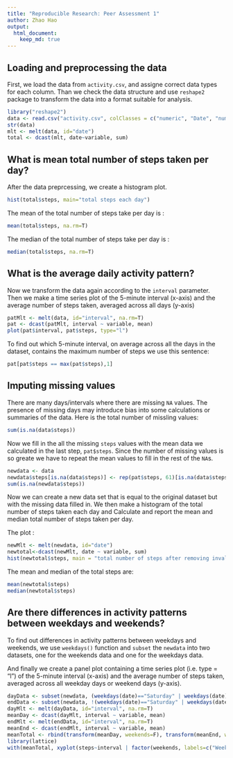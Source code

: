 ```yaml
---
title: "Reproducible Research: Peer Assessment 1"
author: Zhao Hao
output: 
  html_document:
    keep_md: true
---
```



## Loading and preprocessing the data

First, we load the data from `activity.csv`, and assigne correct data types for each column. Than we check the data structure and use `reshape2` package to transform the data into a format suitable for analysis. 

```r
library("reshape2")
data <- read.csv("activity.csv", colClasses = c("numeric", "Date", "numeric"))
str(data)
mlt <- melt(data, id="date")
total <- dcast(mlt, date~variable, sum)
```

## What is mean total number of steps taken per day?

After the data preprcessing, we create a histogram plot.

```r
hist(total$steps, main="total steps each day")
```

The mean of the total number of steps take per day is :

```r
mean(total$steps, na.rm=T)
```

The median of the total number of steps take per day is :

```r
median(total$steps, na.rm=T)
```

## What is the average daily activity pattern?

Now we transform the data again according to the `interval` parameter. Then we make a time series plot of the 5-minute interval (x-axis) and the average number of steps taken, averaged across all days (y-axis)

```r
patMlt <- melt(data, id="interval", na.rm=T)
pat <- dcast(patMlt, interval ~ variable, mean)
plot(pat$interval, pat$steps, type="l")
```

To find out which 5-minute interval, on average across all the days in the dataset, contains the maximum number of steps we use this sentence:


```r
pat[pat$steps == max(pat$steps),1]
```

## Imputing missing values

There are many days/intervals where there are missing `NA` values. The presence of missing days may introduce bias into some calculations or summaries of the data. Here is the total number of missling values:

```r
sum(is.na(data$steps))
```

Now we fill in the all the missing `steps` values with the mean data we calculated in the last step, `pat$steps`. Since the number of missing values is so greate we have to repeat the mean values to fill in the rest of the `NA`s. 

```r
newdata <- data
newdata$steps[is.na(data$steps)] <- rep(pat$steps, 61)[is.na(data$steps)]
sum(is.na(newdata$steps))
```

Now we can create a new data set that is equal to the original dataset but with the missing data filled in. We then make a histogram of the total number of steps taken each day and Calculate and report the mean and median total number of steps taken per day.

The plot :

```r
newMlt <- melt(newdata, id="date")
newtotal<-dcast(newMlt, date ~ variable, sum)
hist(newtotal$steps, main = "total number of steps after removing invalidate data", xlab="Total number of steps each day")
```

The mean and median of the total steps are: 

```r
mean(newtotal$steps)
median(newtotal$steps)
```

## Are there differences in activity patterns between weekdays and weekends?

To find out differences in activity patterns between weekdays and weekends, we use `weekdays()` function and `subset` the `newdata` into two datasets, one for the weekends data and one for the weekdays data.

And finally we create a panel plot containing a time series plot (i.e. type = "l") of the 5-minute interval (x-axis) and the average number of steps taken, averaged across all weekday days or weekend days (y-axis).

```r
dayData <- subset(newdata, (weekdays(date)=="Saturday" | weekdays(date)=="Sunday" ))
endData <- subset(newdata, !(weekdays(date)=="Saturday" | weekdays(date)=="Sunday" ))
dayMlt <- melt(dayData, id="interval", na.rm=T)
meanDay <- dcast(dayMlt, interval ~ variable, mean)
endMlt <- melt(endData, id="interval", na.rm=T)
meanEnd <- dcast(endMlt, interval ~ variable, mean)
meanTotal <- rbind(transform(meanDay, weekends=F), transform(meanEnd, weekends=T))
library(lattice)
with(meanTotal, xyplot(steps~interval | factor(weekends, labels=c("Weekends", "weekdays")), type = "l", layout = c(1,2)))
```

